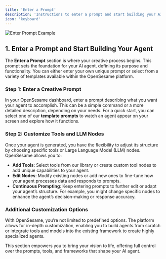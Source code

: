 ```yaml
---
title: 'Enter a Prompt'
description: 'Instructions to enter a prompt and start building your AI agent, with options to customize tools and frameworks.'
icon: 'keyboard'
---
```


<img
  src="/images/enter-prompt.png"
  alt="Enter Prompt Example"
/>

## 1. Enter a Prompt and Start Building Your Agent

The **Enter a Prompt** section is where your creative process begins. This prompt sets the foundation for your AI agent, defining its purpose and functionality. You can either enter your own unique prompt or select from a variety of templates available within the OpenSesame platform.

### Step 1: Enter a Creative Prompt

In your OpenSesame dashboard, enter a prompt describing what you want your agent to accomplish. This can be a simple command or a more detailed description, depending on your needs. For a quick start, you can select one of our **template prompts** to watch an agent appear on your screen and explore how it functions.

### Step 2: Customize Tools and LLM Nodes

Once your agent is generated, you have the flexibility to adjust its structure by choosing specific tools or Large Language Model (LLM) nodes. OpenSesame allows you to:
- **Add Tools**: Select tools from our library or create custom tool nodes to add unique capabilities to your agent.
- **Edit Nodes**: Modify existing nodes or add new ones to fine-tune how your agent processes data and responds to prompts.
- **Continuous Prompting**: Keep entering prompts to further edit or adapt your agent’s structure. For example, you might change specific nodes to enhance the agent’s decision-making or response accuracy.

### Additional Customization Options

With OpenSesame, you’re not limited to predefined options. The platform allows for in-depth customization, enabling you to build agents from scratch or integrate tools and models into the existing framework to create highly specialized agents.

This section empowers you to bring your vision to life, offering full control over the prompts, tools, and frameworks that shape your AI agent.

